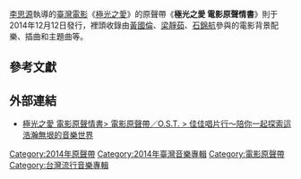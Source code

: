 {{expand|time=2016-11-26T23:01:58+00:00}}
{{Infobox Album
| Name = 極光之愛 電影原聲情書<br />Endless Nights In Aurora/O.S.T.
| Original_name = 
| Type = 原聲帶
| Longtype = 
| Artist = 多人創作
| Cover = 
| Released = {{TWN}}，2014年12月12日<ref name="music5">[http://www.5music.com.tw/CDList-C.asp?cdno=435495678821 極光之愛 / 極光之愛-電影原聲情書- 五大唱片] 五大唱片. {{zh-tw}}</ref>
| Recorded = <!--錄製日期-->
| Genre =
| Length = <!--歌曲總長度（時間）-->
| Label =[[相信音樂|相信音樂]]<ref name="music5"/>
| Producer = 
| Reviews = 
| Last album = 
| This album = 
| Next album = 
}}
[[李思源|李思源]]執導的[[臺灣電影|臺灣電影]]《[[極光之愛|極光之愛]]》的原聲帶《'''極光之愛 電影原聲情書'''》則于2014年12月12日發行，裡頭收錄由[[黃國倫|黃國倫]]、[[梁靜茹|梁靜茹]]、[[石錦航|石錦航]]參與的電影背景配樂、插曲和主題曲等。

== 參考文獻 ==
{{reflist}}
== 外部連結 ==
*{{zh-tw}}[https://www.ccr.com.tw/goods/296029 極光之愛 電影原聲情書> 電影原聲帶／O.S.T. > 佳佳唱片行～陪你一起探索這浩瀚無垠的音樂世界]

{{Portal bar|台灣|音樂}}
[[Category:2014年原聲帶|Category:2014年原聲帶]]
[[Category:2014年臺灣音樂專輯|Category:2014年臺灣音樂專輯]]
[[Category:電影原聲帶|Category:電影原聲帶]]
[[Category:台灣流行音樂專輯|Category:台灣流行音樂專輯]]